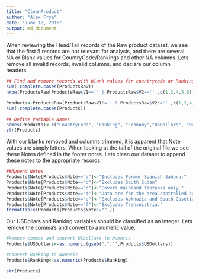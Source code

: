 ```yaml
---
title: "CleanProduct"
author: "Alex Frye"
date: "June 12, 2016"
output: md_document
---
```


When reviewing the Head/Tail records of the Raw product dataset, we see that the first 5 records are not relevant for analysis, and there are several NA or Blank values for CountryCode/Rankings and other NA columns. Lets remove all invalid records, invalid columns, and declare our column headers. 

```R
## Find and remove records with blank values for countrycode or Ranking (V1,V2)
sum(!complete.cases(ProductsRaw))
nrow(ProductsRaw[ProductsRaw$V1=='' | ProductsRaw$V2=='' ,c(1,2,4,5,6)])

Products<-ProductsRaw[ProductsRaw$V1!='' & ProductsRaw$V2!='' ,c(1,2,4,5,6)]
sum(!complete.cases(Products))

## Define Variable Names
names(Products)<-c("CountryCode", "Ranking", "Economy","USDollars", "Note")
str(Products)

```

With our blanks removed and columns trimmed, it is apparent that Note values are simply letters. When looking at the tail of the original file we see these Notes defined in the footer notes. Lets clean our dataset to append these notes to the appropriate records.

```r
##Append Notes
Products$Note[Products$Note=="a"]<-"Includes Former Spanish Sahara."
Products$Note[Products$Note=="b"]<-"Excludes South Sudan"
Products$Note[Products$Note=="c"]<-"Covers mainland Tanzania only."
Products$Note[Products$Note=="d"]<-"Data are for the area controlled by the government of the Republic of Cyprus."
Products$Note[Products$Note=="e"]<-"Excludes Abkhazia and South Ossetia."
Products$Note[Products$Note=="f"]<-"Excludes Transnistria."
formattable(Products[Products$Note!="",])
```

Our USDollars and Ranking variables should be classified as an integer. Lets remove the comma's and convert to a numeric value.

```r
#Remove commas and convert USDollars to Numeric
Products$USDollars<-as.numeric(gsub(",","",Products$USDollars))

#Convert Ranking to Numeric
Products$Ranking<-as.numeric(Products$Ranking)

str(Products)
```